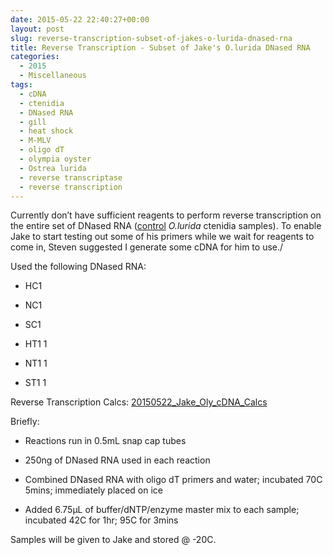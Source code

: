 ```yaml
---
date: 2015-05-22 22:40:27+00:00
layout: post
slug: reverse-transcription-subset-of-jakes-o-lurida-dnased-rna
title: Reverse Transcription - Subset of Jake's O.lurida DNased RNA
categories:
  - 2015
  - Miscellaneous
tags:
  - cDNA
  - ctenidia
  - DNased RNA
  - gill
  - heat shock
  - M-MLV
  - oligo dT
  - olympia oyster
  - Ostrea lurida
  - reverse transcriptase
  - reverse transcription
---
```


Currently don't have sufficient reagents to perform reverse transcription on the entire set of DNased RNA ([control](https://robertslab.github.io/sams-notebook/posts/2015/2015-05-14-dnase-treatment-jakes-o-lurida-ctenidia-rna-controls-from-20150507//robertslab.github.io/sams-notebook/2015/05/14/dnase-treatment-jakes-o-lurida-ctenidia-rna-1hr-heat-shock-from-20150506/) _O.lurida_ ctenidia samples). To enable Jake to start testing out some of his primers while we wait for reagents to come in, Steven suggested I generate some cDNA for him to use./

Used the following DNased RNA:




    
  * HC1

    
  * NC1

    
  * SC1

    
  * HT1 1

    
  * NT1 1

    
  * ST1 1



Reverse Transcription Calcs: [20150522_Jake_Oly_cDNA_Calcs](https://docs.google.com/spreadsheets/d/1fEZVOaSdIAv07df-BjSbeMc36--1mMfmbpIyAnHAxS8/edit?usp=sharing)

Briefly:




    
  * Reactions run in 0.5mL snap cap tubes

    
  * 250ng of DNased RNA used in each reaction

    
  * Combined DNased RNA with oligo dT primers and water; incubated 70C 5mins; immediately placed on ice

    
  * Added 6.75μL of buffer/dNTP/enzyme master mix to each sample; incubated 42C for 1hr; 95C for 3mins



Samples will be given to Jake and stored @ -20C.
